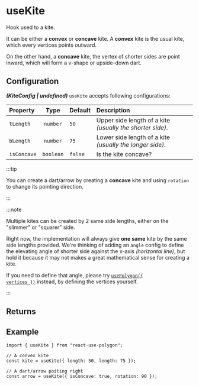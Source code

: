 ---
---


# useKite

Hook used to a kite.

It can be either a **convex** or **concave** kite. A **convex** kite is the usual kite, which every vertices points outward.

On the other hand, a **concave** kite, the vertex of shorter sides are point inward, which will form a v-shape or upside-down dart.

<SimpleThreePolygons />

## Configuration

**_(KiteConfig | undefined)_** `useKite` accepts following configurations:

| Property    |   Type    | Default | Description                                               |
| :---------- | :-------: | :------ | :-------------------------------------------------------- |
| `tLength`   | `number`  | `50`    | Upper side length of a kite _(usually the shorter side)_. |
| `bLength`   | `number`  | `75`    | Lower side length of a kite _(usually the longer side)_.  |
| `isConcave` | `boolean` | `false` | Is the kite concave?                                      |

:::tip

You can create a dart/arrow by creating a **concave** kite and using `rotation` to change its pointing direction.

:::

:::note

Multiple kites can be created by 2 same side lengths, either on the "slimmer" or "squarer" side.

Right now, the implementation will always give **one same** kite by the same side lengths provided.
We're thinking of adding an `angle` config to define the elevating angle of shorter side against the x-axis _(horizontal line)_, but hold it because it may not makes a great mathematical sense for creating a kite.

If you need to define that angle, please try [<code>usePolygon(\{ vertices \})</code>](/docs/primitives/usePolygon#configuration) instead, by defining the vertices yourself.

:::

## Returns

<PrimitiveReturns configType="KiteConfig" />

## Example

```tsx
import { useKite } from "react-use-polygon";

// A convex kite
const kite = useKite({ length: 50, length: 75 });

// A dart/arrow poiting right
const arrow = useKite({ isConcave: true, rotation: 90 });
```
